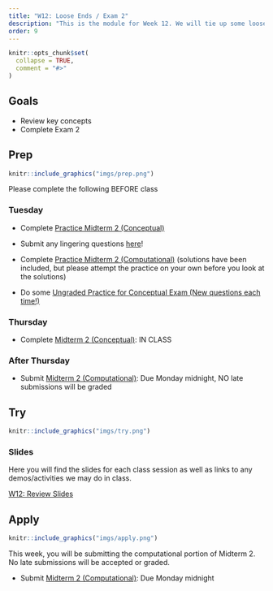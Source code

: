 ```yaml
---
title: "W12: Loose Ends / Exam 2"
description: "This is the module for Week 12. We will tie up some loose ends and do a brief review of concepts to get you ready for Exam 2!"
order: 9
---
```


```r
knitr::opts_chunk$set(
  collapse = TRUE,
  comment = "#>"
)
```

## Goals

- Review key concepts 
- Complete Exam 2

## Prep 

:::::{.card .border .border-2 .border-info}
:::: {.grid .g-0}
::: {.g-col-3}
:::: {.card-body}

```r
knitr::include_graphics("imgs/prep.png")
```

::::
:::

::: {.g-col-9}
:::: {.card-body}


Please complete the following BEFORE class

### Tuesday

- Complete <span style="color:#508AB0"><a href="https://bowdoin.instructure.com/courses/6949/modules/items/430243" target="_blank">Practice Midterm 2 (Conceptual)</a></span>
- Submit any lingering questions <a href="https://forms.gle/pv2XV6e1Jist7SUf7" target="_blank">here</a>!

- Complete <span style="color:#508AB0"><a href="https://bowdoin.instructure.com/courses/6949/modules/items/458784" target="_blank">Practice Midterm 2 (Computational)</a></span> (solutions have been included, but please attempt the practice on your own before you look at the solutions)

- Do some <span style="color:#508AB0"><a href="https://bowdoin.instructure.com/courses/6949/modules/items/460444" target="_blank">Ungraded Practice for Conceptual Exam (New questions each time!)</a></span> 


### Thursday

- Complete <span style="color:#508AB0"><a href="https://bowdoin.instructure.com/courses/6949/modules/items/430218" target="_blank">Midterm 2 (Conceptual)</a></span>: IN CLASS

### After Thursday

- Submit <span style="color:#508AB0"><a href="https://bowdoin.instructure.com/courses/6949/modules/items/430217" target="_blank">Midterm 2 (Computational)</a></span>: Due Monday midnight, NO late submissions will be graded



::::
:::
::::
:::::

## Try {.mt-5}

:::::{.card .border .border-2 .border-info}
:::: {.grid .g-0}
::: {.g-col-3}
:::: {.card-body}

```r
knitr::include_graphics("imgs/try.png")
```

::::
:::

::: {.g-col-9}
:::: {.card-body}

### Slides

Here you will find the slides for each class session as well as links to any demos/activities we may do in class.

<a class="btn btn-outline-info" href="../../slides/W12_review.pdf" role="button" target="_blank">W12: Review Slides</a>

::::
:::


::::
:::::

## Apply {.mt-5}

:::::{.card .border .border-2 .border-info}
:::: {.grid .g-0}
::: {.g-col-3}
:::: {.card-body}

```r
knitr::include_graphics("imgs/apply.png")
```

::::
:::

::: {.g-col-9}
:::: {.card-body}

This week, you will be submitting the computational portion of Midterm 2. No late submissions will be accepted or graded.

- Submit <span style="color:#508AB0"><a href="https://bowdoin.instructure.com/courses/6949/modules/items/430217" target="_blank">Midterm 2 (Computational)</a></span>: Due Monday midnight




::::
:::


::::
:::::